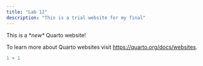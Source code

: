 ```yaml
---
title: "Lab 12"
description: "This is a trial website for my final"
---
```


This is a \**new\** Quarto website!

To learn more about Quarto websites visit <https://quarto.org/docs/websites>.

```r
1 + 1
```
